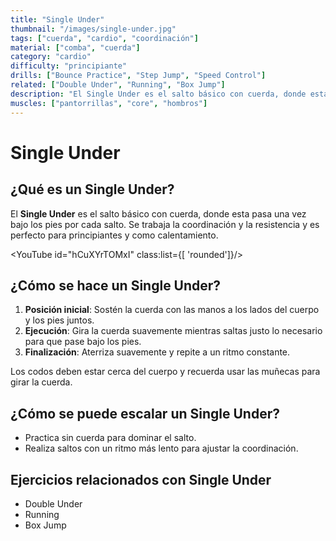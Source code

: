 ```yaml
---
title: "Single Under"
thumbnail: "/images/single-under.jpg"
tags: ["cuerda", "cardio", "coordinación"]
material: ["comba", "cuerda"]
category: "cardio"
difficulty: "principiante"
drills: ["Bounce Practice", "Step Jump", "Speed Control"]
related: ["Double Under", "Running", "Box Jump"]
description: "El Single Under es el salto básico con cuerda, donde esta pasa una vez bajo los pies. Es ideal para mejorar la coordinación y la resistencia básica."
muscles: ["pantorrillas", "core", "hombros"]
---
```


# Single Under

## ¿Qué es un Single Under?
El **Single Under** es el salto básico con cuerda, donde esta pasa una vez bajo los pies por cada salto. Se trabaja la coordinación y la resistencia y es perfecto para principiantes y como calentamiento.

<YouTube id="hCuXYrTOMxI" class:list={[ 'rounded']}/>

## ¿Cómo se hace un Single Under?
1. **Posición inicial**: Sostén la cuerda con las manos a los lados del cuerpo y los pies juntos.
2. **Ejecución**: Gira la cuerda suavemente mientras saltas justo lo necesario para que pase bajo los pies.
3. **Finalización**: Aterriza suavemente y repite a un ritmo constante.

Los codos deben estar cerca del cuerpo y recuerda usar las muñecas para girar la cuerda.

## ¿Cómo se puede escalar un Single Under?
- Practica sin cuerda para dominar el salto.
- Realiza saltos con un ritmo más lento para ajustar la coordinación.

## Ejercicios relacionados con Single Under
- Double Under
- Running
- Box Jump
